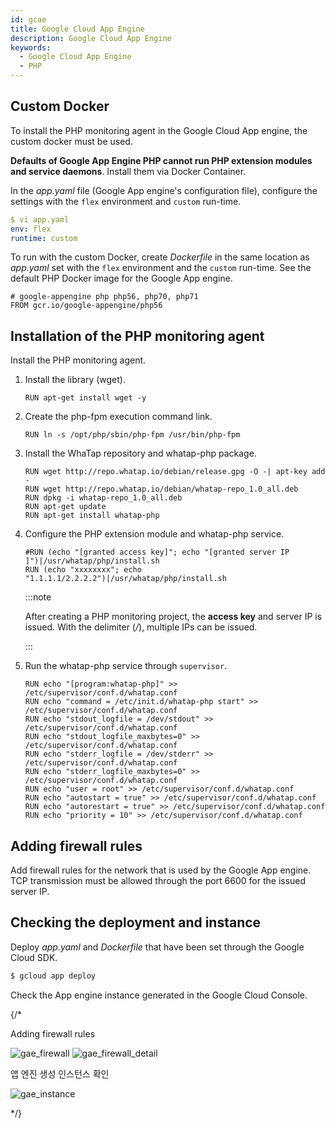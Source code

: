 ```yaml
---
id: gcae
title: Google Cloud App Engine
description: Google Cloud App Engine
keywords:
  - Google Cloud App Engine
  - PHP
---
```


## Custom Docker

To install the PHP monitoring agent in the Google Cloud App engine, the custom docker must be used. 

**Defaults of Google App Engine PHP cannot run PHP extension modules and service daemons**. Install them via Docker Container. 

In the *app.yaml* file (Google App engine's configuration file), configure the settings with the `flex` environment and `custom` run-time.

```yaml title=SH
$ vi app.yaml
env: flex
runtime: custom
```

To run with the custom Docker, create *Dockerfile* in the same location as *app.yaml* set with the `flex` environment and the `custom` run-time. See the default PHP Docker image for the Google App engine.

```docker title=Docker
# google-appengine php php56, php70, php71
FROM gcr.io/google-appengine/php56
```

## Installation of the PHP monitoring agent

Install the PHP monitoring agent.

1. Install the library (wget).

   ```docker
   RUN apt-get install wget -y
   ```

2. Create the php-fpm execution command link.

   ```docker
   RUN ln -s /opt/php/sbin/php-fpm /usr/bin/php-fpm
   ```

3. Install the WhaTap repository and whatap-php package.

   ```docker
   RUN wget http://repo.whatap.io/debian/release.gpg -O -| apt-key add -
   RUN wget http://repo.whatap.io/debian/whatap-repo_1.0_all.deb
   RUN dpkg -i whatap-repo_1.0_all.deb
   RUN apt-get update
   RUN apt-get install whatap-php
   ```

4. Configure the PHP extension module and whatap-php service.

   ```docker
   #RUN (echo "[granted access key]"; echo "[granted server IP ]")|/usr/whatap/php/install.sh
   RUN (echo "xxxxxxxx"; echo "1.1.1.1/2.2.2.2")|/usr/whatap/php/install.sh
   ```

   :::note

   After creating a PHP monitoring project, the **access key** and server IP is issued. With the delimiter (_/_), multiple IPs can be issued.

   :::

5. Run the whatap-php service through `supervisor`.

   ```docker
   RUN echo "[program:whatap-php]" >> /etc/supervisor/conf.d/whatap.conf
   RUN echo "command = /etc/init.d/whatap-php start" >> /etc/supervisor/conf.d/whatap.conf
   RUN echo "stdout_logfile = /dev/stdout" >> /etc/supervisor/conf.d/whatap.conf
   RUN echo "stdout_logfile_maxbytes=0" >> /etc/supervisor/conf.d/whatap.conf
   RUN echo "stderr_logfile = /dev/stderr" >> /etc/supervisor/conf.d/whatap.conf
   RUN echo "stderr_logfile_maxbytes=0" >> /etc/supervisor/conf.d/whatap.conf
   RUN echo "user = root" >> /etc/supervisor/conf.d/whatap.conf
   RUN echo "autostart = true" >> /etc/supervisor/conf.d/whatap.conf
   RUN echo "autorestart = true" >> /etc/supervisor/conf.d/whatap.conf
   RUN echo "priority = 10" >> /etc/supervisor/conf.d/whatap.conf
   ```

## Adding firewall rules

Add firewall rules for the network that is used by the Google App engine. TCP transmission must be allowed through the port 6600 for the issued server IP.

## Checking the deployment and instance

Deploy *app.yaml* and *Dockerfile* that have been set through the Google Cloud SDK.

```bash title=SH
$ gcloud app deploy
```

Check the App engine instance generated in the Google Cloud Console.

{/* 

Adding firewall rules 

![gae_firewall](https://img.whatap.io/media/agent_php/install/tinified/gae_firewall.png)
![gae_firewall_detail](https://img.whatap.io/media/agent_php/install/tinified/gae_firewall_detail.png)

앱 엔진 생성 인스턴스 확인

![gae_instance](https://img.whatap.io/media/agent_php/install/tinified/gae_instance.png)

*/}
